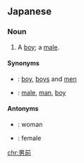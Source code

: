 ==Japanese==
{{ja-kanjitab|男|前}}

===Noun===
{{ja-noun|おとこじん}}

# A [[boy]]; a [[male]].

====Synonyms====
* {{ja-r|男|おとこ}}: [[boy]], [[boy]]s and [[man|men]]
* {{ja-r|男性|だんせい}}: [[male]], [[man]], [[boy]]

====Antonyms====
* {{ja-r|女の人|おんな の ひと}}: woman
* {{ja-r|女性|じょせい}}: female

{{attention|ja|other sources disagree with this entry: apparently it's ''otokomae'': manliness, esp. of the face? --02:36, 30 May 2016 (UTC)}}

[[chr:男前]]